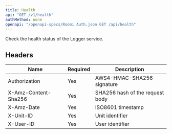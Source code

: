 ```yaml
---
title: Health
api: "GET /v1/health"
authMethod: none
openapi: "/openapi-specs/Roomi Auth.json GET /api/health"
---
```


Check the health status of the Logger service.

## Headers


| Name | Required | Description |
| --- | --- | --- |
| Authorization | Yes | AWS4-HMAC-SHA256 signature |
| X-Amz-Content-Sha256 | Yes | SHA256 hash of the request body |
| X-Amz-Date | Yes | ISO8601 timestamp |
| X-Unit-ID | Yes | Unit identifier |
| X-User-ID | Yes | User identifier |

